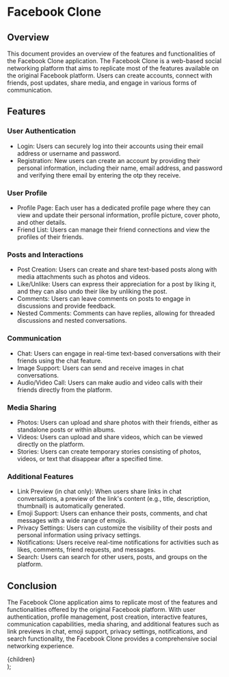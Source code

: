 
<Navbar />

# Facebook Clone

## Overview

This document provides an overview of the features and functionalities of the Facebook Clone application. The Facebook Clone is a web-based social networking platform that aims to replicate most of the features available on the original Facebook platform. Users can create accounts, connect with friends, post updates, share media, and engage in various forms of communication.

## Features

### User Authentication

- Login: Users can securely log into their accounts using their email address or username and password.
- Registration: New users can create an account by providing their personal information, including their name, email address, and password and verifying there email by entering the otp they receive.

### User Profile

- Profile Page: Each user has a dedicated profile page where they can view and update their personal information, profile picture, cover photo, and other details.
- Friend List: Users can manage their friend connections and view the profiles of their friends.

### Posts and Interactions

- Post Creation: Users can create and share text-based posts along with media attachments such as photos and videos.
- Like/Unlike: Users can express their appreciation for a post by liking it, and they can also undo their like by unliking the post.
- Comments: Users can leave comments on posts to engage in discussions and provide feedback.
- Nested Comments: Comments can have replies, allowing for threaded discussions and nested conversations.

### Communication

- Chat: Users can engage in real-time text-based conversations with their friends using the chat feature.
- Image Support: Users can send and receive images in chat conversations.
- Audio/Video Call: Users can make audio and video calls with their friends directly from the platform.

### Media Sharing

- Photos: Users can upload and share photos with their friends, either as standalone posts or within albums.
- Videos: Users can upload and share videos, which can be viewed directly on the platform.
- Stories: Users can create temporary stories consisting of photos, videos, or text that disappear after a specified time.

### Additional Features

- Link Preview (in chat only): When users share links in chat conversations, a preview of the link's content (e.g., title, description, thumbnail) is automatically generated.
- Emoji Support: Users can enhance their posts, comments, and chat messages with a wide range of emojis.
- Privacy Settings: Users can customize the visibility of their posts and personal information using privacy settings.
- Notifications: Users receive real-time notifications for activities such as likes, comments, friend requests, and messages.
- Search: Users can search for other users, posts, and groups on the platform.

## Conclusion

The Facebook Clone application aims to replicate most of the features and functionalities offered by the original Facebook platform. With user authentication, profile management, post creation, interactive features, communication capabilities, media sharing, and additional features such as link previews in chat, emoji support, privacy settings, notifications, and search functionality, the Facebook Clone provides a comprehensive social networking experience.

  <div className="prose w-full max-w-full  p-4 pt-0 text-white scrollbar-w-2 scrollbar-thumb-rounded-full scrollbar-thumb-gray-400 scrollbar-track-black lg:overflow-y-scroll h-max sticky top-0 lg:w-[45%] lg:h-screen lg:max-w-max [&>h1]:text-blue-500">
    {children}
  </div>
);
